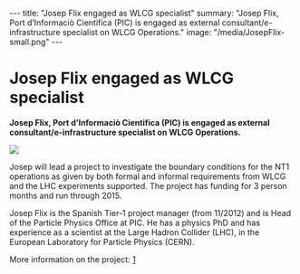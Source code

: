 ---
title: "Josep Flix engaged as WLCG specialist"
summary: "Josep Flix, Port d’Informaciò Cientifica (PIC) is engaged as external consultant/e-infrastructure specialist on WLCG Operations."
image: "/media/JosepFlix-small.png"
---
= Josep Flix engaged as WLCG specialist =

'''Josep Flix, Port d’Informaciò Cientifica (PIC) is engaged as external consultant/e-infrastructure specialist on WLCG Operations.'''

<img class="smallpic" src="/media/JosepFlix-small.png">

Josep will lead a project to investigate the boundary conditions for the NT1 operations as given by both formal and informal requirements from WLCG and the LHC experiments supported. The project has funding for 3 person months and run through 2015.

Josep Flix is the Spanish Tier-1 project manager (from 11/2012) and is Head of the Particle Physics Office at PIC. He has a physics  PhD and has experience as a scientist  at  the  Large  Hadron Collider (LHC), in  the European Laboratory for Particle Physics (CERN).

More information on the project: [https://wiki.neic.no/wiki/Investigating_options_for_future_NT1_operations_project_directive]
